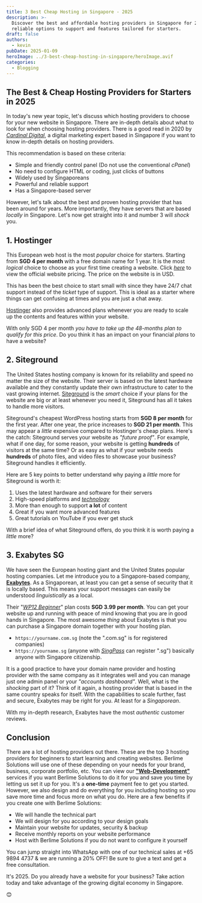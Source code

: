 ```yaml
---
title: 3 Best Cheap Hosting in Singapore - 2025
description: >-
  Discover the best and affordable hosting providers in Singapore for 2025, from
  reliable options to support and features tailored for starters.
draft: false
authors:
  - kevin
pubDate: 2025-01-09
heroImage: ../3-best-cheap-hosting-in-singapore/heroImage.avif
categories:
  - Blogging
---
```

## The Best & Cheap Hosting Providers for Starters in 2025

In today's new year topic, let's discuss which hosting providers to choose for your new website in Singapore. There are in-depth details about what to look for when choosing hosting providers. There is a good read in 2020 by [*Cardinal Digital*](https://www.cardinaldigital.com/insights/best-cheap-web-hosting-solutions-in-singapore-2020), a digital marketing expert based in Singapore if you want to know in-depth details on hosting providers.

This recommendation is based on these criteria:

* Simple and friendly control panel (Do not use the conventional *cPanel*)
* No need to configure HTML or coding, just clicks of buttons
* Widely used by Singaporeans
* Powerful and reliable support
* Has a Singapore-based server

However, let's talk about the best and proven hosting provider that has been around for years. More importantly, they have servers that are based *locally* in Singapore. Let's now get straight into it and number 3 will *shock* you.

## 1. Hostinger

This European web host is the most *popular* choice for starters. Starting from **SGD 4 per month** with a free domain name for 1 year. It is the most *logical* choice to choose as your first time creating a website. Click [*here*](https://www.hostinger.com/wordpress-hosting) to view the official website pricing. The price on the website is in USD.

This has been the best choice to start small with since they have 24/7 chat support instead of the *ticket* type of support. This is ideal as a starter where things can get confusing at times and you are just a chat away.

[Hostinger](https://hostinger.com) also provides advanced plans whenever you are ready to scale up the contents and features within your website.

With only SGD 4 per month *you have to take up the 48-months plan to qualify for this price*. Do you think it has an impact on your financial *plans* to have a website?

## 2. Siteground

The United States hosting company is known for its reliability and speed no matter the size of the website. Their server is based on the latest hardware available and they constantly update their own infrastructure to cater to the vast growing internet. [Siteground](https://siteground.com) is the *smart* choice if your plans for the website are big or at least whenever you need it, Siteground has all it takes to handle more visitors.

Siteground's cheapest WordPress hosting starts from **SGD 8 per month** for the first year. After one year, the price increases to **SGD 21 per month**. This may appear a *little* expensive compared to Hostinger's cheap plans. Here's the catch: Siteground serves your website as *"future proof"*. For example, what if one day, for some reason, your website is getting **hundreds** of visitors at the same time? Or as easy as what if your website needs **hundreds** of photo files, and video files to showcase your business? Siteground handles it efficiently.

Here are 5 key points to better understand why paying a *little* more for Siteground is worth it:

1. Uses the latest hardware and software for their servers
2. High-speed platforms and [*technology*](https://www.siteground.com/technology)
3. More than enough to support **a lot** of content
4. Great if you want more advanced features
5. Great tutorials on YouTube if you ever get stuck

With a brief idea of what Siteground offers, do you think it is worth paying a *little* more?

## 3. Exabytes SG

We have seen the European hosting giant and the United States popular hosting companies. Let me introduce you to a Singapore-based company, [**Exabytes**](https://exabytes.sg). As a Singaporean, at least you can get a sense of security that it is locally based. This means your support messages can easily be understood *linguistically* as a local.

Their "[*WP12 Beginner*](https://www.exabytes.sg/web-hosting/wordpress-hosting)" plan costs **SGD 3.99 per month**. You can get your website up and running with peace of mind knowing that you are in good hands in Singapore. The most awesome *thing* about Exabytes is that you can purchase a Singapore domain together with your hosting plan.

* `https://yourname.com.sg` (note the ".com.sg" is for registered companies)
* `https://yourname.sg` (anyone with [*SingPass*](https://www.singpass.gov.sg/main) can register ".sg") basically anyone with Singapore citizenship.

It is a good practice to have your domain name provider and hosting provider with the same company as it integrates well and you can manage just one admin panel or your *"accounts dashboard"*. Well, what is the *shocking* part of it? Think of it again, a hosting provider that is based in the same country speaks for itself. With the capabilities to scale further, fast and secure, Exabytes may be right for you. At least for a *Singaporean*.

With my in-depth research, Exabytes have the most *authentic* customer reviews.

## Conclusion

There are a lot of hosting providers out there. These are the top 3 hosting providers for beginners to start learning and creating websites. Berlime Solutions will use one of these depending on your needs for your brand, business, corporate portfolio, etc. You can view our [**"Web-Development"**](http://berlime-old.local/web/) services if you want Berlime Solutions to do it for you and save you time by letting us set it up for you. It's a **one-time** payment fee to get you started. However, we also design and do everything for you including hosting so you save more time and focus more on what you do. Here are a few benefits if you create one with Berlime Solutions:

* We will handle the technical part
* We will design for you according to your design goals
* Maintain your website for updates, security & backup
* Receive monthly reports on your website performance
* Host with Berlime Solutions if you do not want to configure it yourself

You can jump straight into WhatsApp with one of our technical sales at +65 9894 4737 & we are running a 20% OFF! Be sure to give a text and get a free consultation.

It's 2025. Do you already have a website for your business? Take action today and take advantage of the growing digital economy in Singapore.

😊
